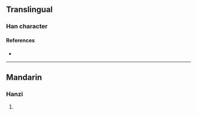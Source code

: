 {{character info/new}}
==Translingual==

===Han character===
{{Han char|rn=98|rad=瓦|as=05|sn=10|four=|canj=JRMVN|ids=⿰古瓦}}

====References====
* {{Han ref|kx=0748.220|dkj=21470|dj=1157.130|hdz=21423.070|uh=74F3|ud=29939}}

----

==Mandarin==

===Hanzi===
{{cmn-hanzi|pin=[[hú]] ([[hu2]])|wg=hu<sup>2</sup>}}

# {{rfdef|cmn|sort=瓦05}}